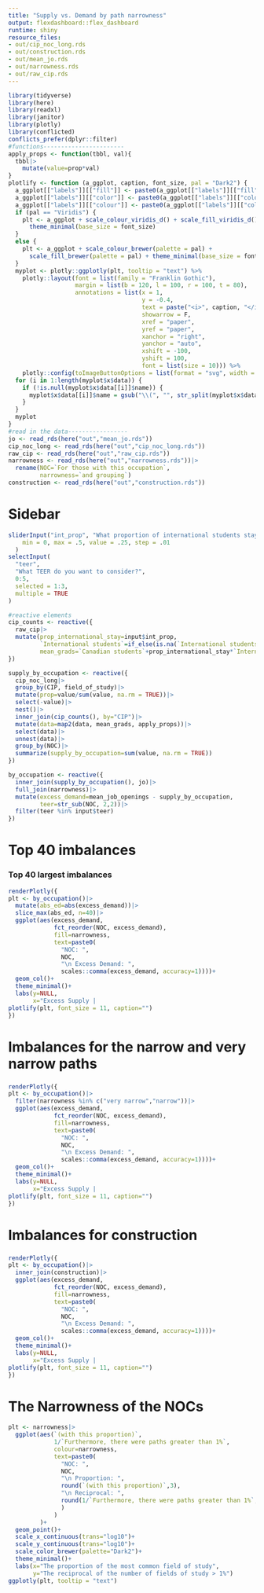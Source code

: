 ```yaml
---
title: "Supply vs. Demand by path narrowness"
output: flexdashboard::flex_dashboard
runtime: shiny
resource_files:
- out/cip_noc_long.rds
- out/construction.rds
- out/mean_jo.rds
- out/narrowness.rds
- out/raw_cip.rds
---
```


```r
library(tidyverse)
library(here)
library(readxl)
library(janitor)
library(plotly)
library(conflicted)
conflicts_prefer(dplyr::filter)
#functions-----------------------
apply_props <- function(tbbl, val){
  tbbl|>
    mutate(value=prop*val)
}
plotlify <- function (a_ggplot, caption, font_size, pal = "Dark2") {
  a_ggplot[["labels"]][["fill"]] <- paste0(a_ggplot[["labels"]][["fill"]],"   ")
  a_ggplot[["labels"]][["color"]] <- paste0(a_ggplot[["labels"]][["color"]],"   ")
  a_ggplot[["labels"]][["colour"]] <- paste0(a_ggplot[["labels"]][["colour"]],"   ")
  if (pal == "Viridis") {
    plt <- a_ggplot + scale_colour_viridis_d() + scale_fill_viridis_d() + 
      theme_minimal(base_size = font_size)
  }
  else {
    plt <- a_ggplot + scale_colour_brewer(palette = pal) + 
      scale_fill_brewer(palette = pal) + theme_minimal(base_size = font_size)
  }
  myplot <- plotly::ggplotly(plt, tooltip = "text") %>% 
    plotly::layout(font = list(family = "Franklin Gothic"), 
                   margin = list(b = 120, l = 100, r = 100, t = 80), 
                   annotations = list(x = 1, 
                                      y = -0.4, 
                                      text = paste("<i>", caption, "</i>"), 
                                      showarrow = F, 
                                      xref = "paper", 
                                      yref = "paper", 
                                      xanchor = "right", 
                                      yanchor = "auto", 
                                      xshift = -100, 
                                      yshift = 100, 
                                      font = list(size = 10))) %>% 
    plotly::config(toImageButtonOptions = list(format = "svg", width = 1440, height = 720))
  for (i in 1:length(myplot$x$data)) {
    if (!is.null(myplot$x$data[[i]]$name)) {
      myplot$x$data[[i]]$name = gsub("\\(", "", str_split(myplot$x$data[[i]]$name, ",")[[1]][1])
    }
  }
  myplot
}
#read in the data-----------------
jo <- read_rds(here("out","mean_jo.rds"))
cip_noc_long <- read_rds(here("out","cip_noc_long.rds"))
raw_cip <- read_rds(here("out","raw_cip.rds"))
narrowness <- read_rds(here("out","narrowness.rds"))|>
  rename(NOC=`For those with this occupation`, 
         narrowness=`and grouping`)
construction <- read_rds(here("out","construction.rds"))
```

Sidebar {.sidebar}
=====================================

```r
sliderInput("int_prop", "What proportion of international students stay in BC?",
    min = 0, max = .5, value = .25, step = .01
  )
selectInput(
  "teer",
  "What TEER do you want to consider?",
  0:5,
  selected = 1:3,
  multiple = TRUE
)
```

```r
#reactive elements
cip_counts <- reactive({
  raw_cip|>
  mutate(prop_international_stay=input$int_prop,
         `International students`=if_else(is.na(`International students`), 0, `International students`),
         mean_grads=`Canadian students`+prop_international_stay*`International students`)
})

supply_by_occupation <- reactive({
  cip_noc_long|>
  group_by(CIP, field_of_study)|>
  mutate(prop=value/sum(value, na.rm = TRUE))|>
  select(-value)|>
  nest()|>
  inner_join(cip_counts(), by="CIP")|>
  mutate(data=map2(data, mean_grads, apply_props))|>
  select(data)|>
  unnest(data)|>
  group_by(NOC)|>
  summarize(supply_by_occupation=sum(value, na.rm = TRUE))
})

by_occupation <- reactive({
  inner_join(supply_by_occupation(), jo)|>
  full_join(narrowness)|>
  mutate(excess_demand=mean_job_openings - supply_by_occupation,
         teer=str_sub(NOC, 2,2))|>
  filter(teer %in% input$teer)
})
```

Top 40 imbalances
=====================================  

### Top 40 largest imbalances 
    
```r
renderPlotly({
plt <- by_occupation()|>
  mutate(abs_ed=abs(excess_demand))|>
  slice_max(abs_ed, n=40)|>
  ggplot(aes(excess_demand, 
             fct_reorder(NOC, excess_demand),
             fill=narrowness,
             text=paste0(
               "NOC: ",
               NOC,
               "\n Excess Demand: ",
               scales::comma(excess_demand, accuracy=1))))+
  geom_col()+
  theme_minimal()+
  labs(y=NULL,
       x="Excess Supply |                                                                                                                                                    Excess Demand")
plotlify(plt, font_size = 11, caption="")
})
```
   
Imbalances for the narrow and very narrow paths
=====================================     

### 
    
```r
renderPlotly({
plt <- by_occupation()|>
  filter(narrowness %in% c("very narrow","narrow"))|>
  ggplot(aes(excess_demand, 
             fct_reorder(NOC, excess_demand),
             fill=narrowness,
             text=paste0(
               "NOC: ",
               NOC,
               "\n Excess Demand: ",
               scales::comma(excess_demand, accuracy=1))))+
  geom_col()+
  theme_minimal()+
  labs(y=NULL,
       x="Excess Supply |                                                                                                                                                                                              Excess Demand")
plotlify(plt, font_size = 11, caption="")
})
```

Imbalances for construction
=====================================     

### 
    
```r
renderPlotly({
plt <- by_occupation()|>
  inner_join(construction)|>
  ggplot(aes(excess_demand, 
             fct_reorder(NOC, excess_demand),
             fill=narrowness,
             text=paste0(
               "NOC: ",
               NOC,
               "\n Excess Demand: ",
               scales::comma(excess_demand, accuracy=1))))+
  geom_col()+
  theme_minimal()+
  labs(y=NULL,
       x="Excess Supply |                                                                                                                                                                                              Excess Demand")
plotlify(plt, font_size = 11, caption="")
})
```

The Narrowness of the NOCs
=====================================   

```r
plt <- narrowness|>
  ggplot(aes(`(with this proportion)`,
             1/`Furthermore, there were paths greater than 1%`,
             colour=narrowness,
             text=paste0(
               "NOC: ",
               NOC,
               "\n Proportion: ",
               round(`(with this proportion)`,3),
               "\n Reciprocal: ",
               round(1/`Furthermore, there were paths greater than 1%`, 3)
               )
             )
         )+
  geom_point()+
  scale_x_continuous(trans="log10")+
  scale_y_continuous(trans="log10")+
  scale_color_brewer(palette="Dark2")+
  theme_minimal()+
  labs(x="The proportion of the most common field of study",
       y="The reciprocal of the number of fields of study > 1%")
ggplotly(plt, tooltip = "text")
```





